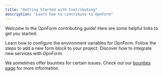 ```yaml
---
title: "Getting Started with Contributing"
description: "Learn how to contribute to OpnForm"
---
```


Welcome to the OpnForm contributing guide! Here are some helpful links to get you started:

<CardGroup cols={2}>
  <Card title="Setting up the development environment" icon="gear" href="../configuration/environment-variables">
    Learn how to configure the environment variables for OpnForm.
  </Card>
  <Card title="Adding a new form block" icon="puzzle-piece" href="new-form-block">
    Follow the steps to add a new form block to your project.
  </Card>
  <Card title="Integrating new services" icon="plug" href="new-integration">
    Discover how to integrate new services with OpnForm.
  </Card>
</CardGroup>

We sometimes offer bounties for certain issues. Check out our [bounties page](https://console.algora.io/org/OpnForm) for more information.
